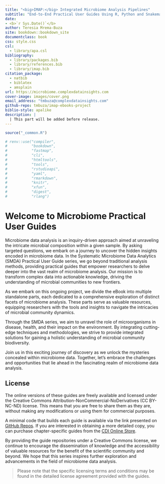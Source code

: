```yaml
--- 
title: "<big>IMAP:</big> Integrated Microbiome Analysis Pipelines"
subtitle: "End-to-End Practical User Guides Using R, Python and Snakemake Workflows"
date:
- <b>`r Sys.Date()`</b>
author: Teresia Mrema-Buza
site: bookdown::bookdown_site
documentclass: book
css: style.css
csl: 
  - library/apa.csl
bibliography:
  - library/packages.bib
  - library/references.bib
  - library/imap.bib
citation_package:
  - natbib
  - biblatex
  - amsplain
url: https://microbiome.complexdatainsights.com
cover-image: images/cover.png
email_address: "tmbuza@complexdatainsights.com"
github-repo: tmbuza/imap-ebooks-project
biblio-style: apalike
description: |
  | This part will be added before release.
---
```


```r
source("_common.R")

# renv::use("compiler", 
#           "bookdown", 
#           "fastmap", 
#           "cli", 
#           "htmltools", 
#           "tools", 
#           "rstudioapi", 
#           "yaml", 
#           "rmarkdown", 
#           "knitr", 
#           "xfun", 
#           "digest", 
#           "rlang")
```


<!-- # Google fonts -->
<link rel="preconnect" href="https://fonts.googleapis.com">
<link rel="preconnect" href="https://fonts.gstatic.com" crossorigin>
<link href="https://fonts.googleapis.com/css2?family=Anton" rel="stylesheet">
<link href="https://fonts.googleapis.com/css2?family=Roboto:wght@100;300;400;500;700,900&display=swap" rel="stylesheet">
<link href="https://fonts.googleapis.com/css2?family=Oswald:wght@300;400;700&display=swap" rel="stylesheet">
<link href="https://fonts.googleapis.com/css2?family=Merriweather:wght@300;400;700&display=swap" rel="stylesheet">
<link href="https://fonts.googleapis.com/css2?family=Montserrat:wght@100;200;300;400;700&display=swap" rel="stylesheet">

<!-- # CSS -->
<link rel="stylesheet" href="https://cdnjs.cloudflare.com/ajax/libs/font-awesome/5.15.3/css/all.min.css">
<link rel="stylesheet" href="https://cdnjs.cloudflare.com/ajax/libs/animate.css/4.1.1/animate.min.css">


# Welcome to Microbiome Practical User Guides {-}
<!-- <a href=""><img src="images/cover.png" alt="Book cover" width="100%" style="padding: 30px 0px 30px 0px; float: none;"/></a> -->
Microbiome data analysis is an inquiry-driven approach aimed at unraveling the intricate microbial composition within a given sample. By asking targeted questions, we embark on a journey to uncover the hidden insights encoded in microbiome data. In the Systematic Microbiome Data Analytics (SMDA) Practical User Guide series, we go beyond traditional analysis methods, providing practical guides that empower researchers to delve deeper into the vast realm of microbiome analysis. Our mission is to transform complex data into actionable knowledge, driving the understanding of microbial communities to new frontiers.

As we embark on this ongoing project, we divide the eBook into multiple standalone parts, each dedicated to a comprehensive exploration of distinct facets of microbiome analysis. These parts serve as valuable resources, equipping researchers with the tools and insights to navigate the intricacies of microbial community dynamics.

Through the SMDA series, we aim to unravel the role of microorganisms in disease, health, and their impact on the environment. By integrating cutting-edge techniques and methodologies, we strive to provide integrated solutions for gaining a holistic understanding of microbial community biodiversity.

Join us in this exciting journey of discovery as we unlock the mysteries concealed within microbiome data. Together, let's embrace the challenges and opportunities that lie ahead in the fascinating realm of microbiome data analysis.

## License {-}
The online versions of these guides are freely available and licensed under the Creative Commons Attribution-NonCommercial-NoDerivatives (CC BY-NC-ND) license. This means that you are free to share them as they are, without making any modifications or using them for commercial purposes.

A minimal code that builds each guide is available via the link presented on [GitHub Repos](https://microbiome.complexdatainsights.com/appendices.html#imap-repos). If you are interested in obtaining a more detailed copy, you can purchase chapter-specific guides from the [CDI Online Store](https://complexdatainsights.com/shop).

By providing the guide repositories under a Creative Commons license, we continue to encourage the dissemination of knowledge and the accessibility of valuable resources for the benefit of the scientific community and beyond. We hope that this series inspires further exploration and advancements in the field of microbiome data analysis.

> Please note that the specific licensing terms and conditions may be found in the detailed license agreement provided with the guides.



